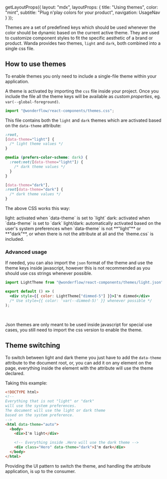 
  getLayoutProps({
    layout: "mdx",
    layoutProps: {
      title: "Using themes",
      color: "mint",
      subtitle: "Plug n'play colors for your product",
      navigation: UsageNav
    }
  });

Themes are a set of predefined keys which should be used whenever the color should be dynamic based on the current active theme. They are used to customize component styles to fit the specific aesthetic of a brand or product.
Wanda provides two themes, `light` and `dark`, both combined into a single css file.

## How to use themes

To enable themes you only need to include a single-file theme within your application.

A theme is activated by importing the `css` file inside your project. Once you include the file all the theme keys will be available as _custom properties_, eg. `var(--global-foreground)`.

```js
import "@wonderflow/react-components/themes.css";
```

This file contains both the `light` and `dark` themes which are activated based on the `data-theme` attribute:

```css
:root,
[data-theme="light"] {
  /* light theme values */
}

@media (prefers-color-scheme: dark) {
  :root:not([data-theme="light"]) {
    /* dark theme values */
  }
}

[data-theme="dark"],
:root[data-theme="dark"] {
  /* dark theme values */
}
```

The above CSS works this way:

<List>
  <ListLi marker="arrow-right" markerColor="var(--highlight-green-foreground)">light: activated when `data-theme` is set to `light`</ListLi>
  <ListLi marker="arrow-right" markerColor="var(--highlight-green-foreground)">dark: activated when `data-theme` is set to `dark`</ListLi>
  <ListLi marker="arrow-right" markerColor="var(--highlight-green-foreground)">light/dark: automatically activated based on the user's system preferences when `data-theme` is not **"light"** or **"dark"**, or when there is not the attribute at all and the `theme.css` is included.</ListLi>
</List>

### Advanced usage

If needed, you can also import the `json` format of the theme and use the theme keys inside javascript, however this is not recommended as you should use css strings whenever possible.

```jsx
import LightTheme from "@wonderflow/react-components/themes/light.json";

export default () => (
  <div style={{ color: LightTheme["dimmed-5"] }}>I'm dimmed</div>
  /* Use style={{ color: 'var(--dimmed-5)' }} whenever possible */
);
```

<br />

<Snackbar kind="warning" title="Keep in mind">Json themes are only meant to be used inside javascript for special use cases, you still need to import the css version to enable the theme.</Snackbar>

## Theme switching

To switch between light and dark theme you just have to add the `data-theme` attribute to the document root, or, you can add it on any element on the page, everything inside the element with the attribute will use the theme declared.

Taking this example:

```html
<!DOCTYPE html>
<!--
Everything that is not "light" or "dark"
will use the system preferences.
The document will use the light or dark theme
based on the system preference.
-->
<html data-theme="auto">
  <body>
    <div>I'm light</div>

    <!-- Everything inside .Hero will use the dark theme -->
    <div class="Hero" data-theme="dark">I'm dark</div>
  </body>
</html>
```

Providing the UI pattern to switch the theme, and handling the attribute application, is up to the consumer.
